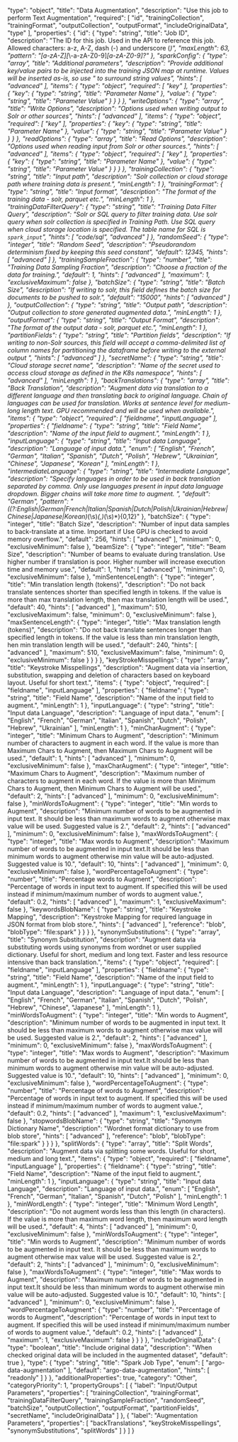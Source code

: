   "type": "object",
  "title": "Data Augmentation",
  "description": "Use this job to perform Text Augmentation",
  "required": [
    "id",
    "trainingCollection",
    "trainingFormat",
    "outputCollection",
    "outputFormat",
    "includeOriginalData",
    "type"
  ],
  "properties": {
    "id": {
      "type": "string",
      "title": "Job ID",
      "description": "The ID for this job. Used in the API to reference this job. Allowed characters: a-z, A-Z, dash (-) and underscore (_)",
      "maxLength": 63,
      "pattern": "[a-zA-Z][_\\-a-zA-Z0-9]*[a-zA-Z0-9]?"
    },
    "sparkConfig": {
      "type": "array",
      "title": "Additional parameters",
      "description": "Provide additional key/value pairs to be injected into the training JSON map at runtime. Values will be inserted as-is, so use \" to surround string values",
      "hints": [
        "advanced"
      ],
      "items": {
        "type": "object",
        "required": [
          "key"
        ],
        "properties": {
          "key": {
            "type": "string",
            "title": "Parameter Name"
          },
          "value": {
            "type": "string",
            "title": "Parameter Value"
          }
        }
      }
    },
    "writeOptions": {
      "type": "array",
      "title": "Write Options",
      "description": "Options used when writing output to Solr or other sources",
      "hints": [
        "advanced"
      ],
      "items": {
        "type": "object",
        "required": [
          "key"
        ],
        "properties": {
          "key": {
            "type": "string",
            "title": "Parameter Name"
          },
          "value": {
            "type": "string",
            "title": "Parameter Value"
          }
        }
      }
    },
    "readOptions": {
      "type": "array",
      "title": "Read Options",
      "description": "Options used when reading input from Solr or other sources.",
      "hints": [
        "advanced"
      ],
      "items": {
        "type": "object",
        "required": [
          "key"
        ],
        "properties": {
          "key": {
            "type": "string",
            "title": "Parameter Name"
          },
          "value": {
            "type": "string",
            "title": "Parameter Value"
          }
        }
      }
    },
    "trainingCollection": {
      "type": "string",
      "title": "Input path",
      "description": "Solr collection or cloud storage path where training data is present.",
      "minLength": 1
    },
    "trainingFormat": {
      "type": "string",
      "title": "Input format",
      "description": "The format of the training data - solr, parquet etc.",
      "minLength": 1
    },
    "trainingDataFilterQuery": {
      "type": "string",
      "title": "Training Data Filter Query",
      "description": "Solr or SQL query to filter training data. Use solr query when solr collection is specified in Training Path. Use SQL query when cloud storage location is specified. The table name for SQL is `spark_input`",
      "hints": [
        "code/sql",
        "advanced"
      ]
    },
    "randomSeed": {
      "type": "integer",
      "title": "Random Seed",
      "description": "Pseudorandom determinism fixed by keeping this seed constant",
      "default": 12345,
      "hints": [
        "advanced"
      ]
    },
    "trainingSampleFraction": {
      "type": "number",
      "title": "Training Data Sampling Fraction",
      "description": "Choose a fraction of the data for training.",
      "default": 1,
      "hints": [
        "advanced"
      ],
      "maximum": 1,
      "exclusiveMaximum": false
    },
    "batchSize": {
      "type": "string",
      "title": "Batch Size",
      "description": "If writing to solr, this field defines the batch size for documents to be pushed to solr.",
      "default": "15000",
      "hints": [
        "advanced"
      ]
    },
    "outputCollection": {
      "type": "string",
      "title": "Output path",
      "description": "Output collection to store generated augmented data.",
      "minLength": 1
    },
    "outputFormat": {
      "type": "string",
      "title": "Output Format",
      "description": "The format of the output data - solr, parquet etc.",
      "minLength": 1
    },
    "partitionFields": {
      "type": "string",
      "title": "Partition fields",
      "description": "If writing to non-Solr sources, this field will accept a comma-delimited list of column names for partitioning the dataframe before writing to the external output ",
      "hints": [
        "advanced"
      ]
    },
    "secretName": {
      "type": "string",
      "title": "Cloud storage secret name",
      "description": "Name of the secret used to access cloud storage as defined in the K8s namespace",
      "hints": [
        "advanced"
      ],
      "minLength": 1
    },
    "backTranslations": {
      "type": "array",
      "title": "Back Translation",
      "description": "Augment data via translation to a different language and then translating back to original language. Chain of languages can be used for translation. Works at sentence level for medium-long length text. GPU recommended and will be used when available.",
      "items": {
        "type": "object",
        "required": [
          "fieldname",
          "inputLanguage"
        ],
        "properties": {
          "fieldname": {
            "type": "string",
            "title": "Field Name",
            "description": "Name of the input field to augment.",
            "minLength": 1
          },
          "inputLanguage": {
            "type": "string",
            "title": "Input data Language",
            "description": "Language of input data.",
            "enum": [
              "English",
              "French",
              "German",
              "Italian",
              "Spanish",
              "Dutch",
              "Polish",
              "Hebrew",
              "Ukrainian",
              "Chinese",
              "Japanese",
              "Korean"
            ],
            "minLength": 1
          },
          "intermediateLanguage": {
            "type": "string",
            "title": "Intermediate Language",
            "description": "Specify languages in order to be used in back translation separated by comma. Only use languages present in input data language dropdown. Bigger chains will take more time to augment. ",
            "default": "German",
            "pattern": "((?:English|German|French|Italian|Spanish|Dutch|Polish|Ukrainian|Hebrew|Chinese|Japanese|Korean)*(\\s)*(,)*(\\s)*){0,12}"
          },
          "batchSize": {
            "type": "integer",
            "title": "Batch Size",
            "description": "Number of input data samples to back-translate at a time. Important if Use GPU is checked to avoid memory overflow.",
            "default": 256,
            "hints": [
              "advanced"
            ],
            "minimum": 0,
            "exclusiveMinimum": false
          },
          "beamSize": {
            "type": "integer",
            "title": "Beam Size",
            "description": "Number of beams to evaluate during translation. Use higher number if translation is poor. Higher number will increase execution time and memory use.",
            "default": 1,
            "hints": [
              "advanced"
            ],
            "minimum": 0,
            "exclusiveMinimum": false
          },
          "minSentenceLength": {
            "type": "integer",
            "title": "Min translation length (tokens)",
            "description": "Do not back translate sentences shorter than specified length in tokens. If the value is more than max translation length, then max translation length will be used.",
            "default": 40,
            "hints": [
              "advanced"
            ],
            "maximum": 510,
            "exclusiveMaximum": false,
            "minimum": 0,
            "exclusiveMinimum": false
          },
          "maxSentenceLength": {
            "type": "integer",
            "title": "Max translation length (tokens)",
            "description": "Do not back translate sentences longer than specified length in tokens. If the value is less than min translation length, hen min translation length will be used.",
            "default": 240,
            "hints": [
              "advanced"
            ],
            "maximum": 510,
            "exclusiveMaximum": false,
            "minimum": 0,
            "exclusiveMinimum": false
          }
        }
      }
    },
    "keyStrokeMisspellings": {
      "type": "array",
      "title": "Keystroke Misspellings",
      "description": "Augment data via insertion, substitution, swapping and deletion of characters based on keyboard layout. Useful for short text.",
      "items": {
        "type": "object",
        "required": [
          "fieldname",
          "inputLanguage"
        ],
        "properties": {
          "fieldname": {
            "type": "string",
            "title": "Field Name",
            "description": "Name of the input field to augment.",
            "minLength": 1
          },
          "inputLanguage": {
            "type": "string",
            "title": "Input data Language",
            "description": "Language of input data.",
            "enum": [
              "English",
              "French",
              "German",
              "Italian",
              "Spanish",
              "Dutch",
              "Polish",
              "Hebrew",
              "Ukrainian"
            ],
            "minLength": 1
          },
          "minCharAugment": {
            "type": "integer",
            "title": "Minimum Chars to Augment",
            "description": "Minimum number of characters to augment in each word. If the value is more than Maximum Chars to Augment, then Maximum Chars to Augment will be used.",
            "default": 1,
            "hints": [
              "advanced"
            ],
            "minimum": 0,
            "exclusiveMinimum": false
          },
          "maxCharAugment": {
            "type": "integer",
            "title": "Maximum Chars to Augment",
            "description": "Maximum number of characters to augment in each word. If the value is more than Minimum Chars to Augment, then Minimum Chars to Augment will be used.",
            "default": 2,
            "hints": [
              "advanced"
            ],
            "minimum": 0,
            "exclusiveMinimum": false
          },
          "minWordsToAugment": {
            "type": "integer",
            "title": "Min words to Augment",
            "description": "Minimum number of words to be augmented in input text. It should be less than maximum words to augment otherwise max value will be used. Suggested value is 2.",
            "default": 2,
            "hints": [
              "advanced"
            ],
            "minimum": 0,
            "exclusiveMinimum": false
          },
          "maxWordsToAugment": {
            "type": "integer",
            "title": "Max words to Augment",
            "description": "Maximum number of words to be augmented in input text.It should be less than minimum words to augment otherwise min value will be auto-adjusted. Suggested value is 10.",
            "default": 10,
            "hints": [
              "advanced"
            ],
            "minimum": 0,
            "exclusiveMinimum": false
          },
          "wordPercentageToAugment": {
            "type": "number",
            "title": "Percentage words to Augment",
            "description": "Percentage of words in input text to augment. If specified this will be used instead if minimum/maximum number of words to augment value.",
            "default": 0.2,
            "hints": [
              "advanced"
            ],
            "maximum": 1,
            "exclusiveMaximum": false
          },
          "keywordsBlobName": {
            "type": "string",
            "title": "Keystroke Mapping",
            "description": "Keystroke Mapping for required language in JSON format from blob store.",
            "hints": [
              "advanced"
            ],
            "reference": "blob",
            "blobType": "file:spark"
          }
        }
      }
    },
    "synonymSubstitutions": {
      "type": "array",
      "title": "Synonym Substitution",
      "description": "Augment data via substituting words using synonyms from wordnet or user supplied dictionary. Useful for short, medium and long text. Faster and less resource intensive than back translation.",
      "items": {
        "type": "object",
        "required": [
          "fieldname",
          "inputLanguage"
        ],
        "properties": {
          "fieldname": {
            "type": "string",
            "title": "Field Name",
            "description": "Name of the input field to augment.",
            "minLength": 1
          },
          "inputLanguage": {
            "type": "string",
            "title": "Input data Language",
            "description": "Language of input data.",
            "enum": [
              "English",
              "French",
              "German",
              "Italian",
              "Spanish",
              "Dutch",
              "Polish",
              "Hebrew",
              "Chinese",
              "Japanese"
            ],
            "minLength": 1
          },
          "minWordsToAugment": {
            "type": "integer",
            "title": "Min words to Augment",
            "description": "Minimum number of words to be augmented in input text. It should be less than maximum words to augment otherwise max value will be used. Suggested value is 2.",
            "default": 2,
            "hints": [
              "advanced"
            ],
            "minimum": 0,
            "exclusiveMinimum": false
          },
          "maxWordsToAugment": {
            "type": "integer",
            "title": "Max words to Augment",
            "description": "Maximum number of words to be augmented in input text.It should be less than minimum words to augment otherwise min value will be auto-adjusted. Suggested value is 10.",
            "default": 10,
            "hints": [
              "advanced"
            ],
            "minimum": 0,
            "exclusiveMinimum": false
          },
          "wordPercentageToAugment": {
            "type": "number",
            "title": "Percentage of words to Augment",
            "description": "Percentage of words in input text to augment. If specified this will be used instead if minimum/maximum number of words to augment value.",
            "default": 0.2,
            "hints": [
              "advanced"
            ],
            "maximum": 1,
            "exclusiveMaximum": false
          },
          "stopwordsBlobName": {
            "type": "string",
            "title": "Synonym Dictionary Name",
            "description": "Wordnet format dictionary to use from blob store",
            "hints": [
              "advanced"
            ],
            "reference": "blob",
            "blobType": "file:spark"
          }
        }
      }
    },
    "splitWords": {
      "type": "array",
      "title": "Split Words",
      "description": "Augment data via splitting some words. Useful for short, medium and long text.",
      "items": {
        "type": "object",
        "required": [
          "fieldname",
          "inputLanguage"
        ],
        "properties": {
          "fieldname": {
            "type": "string",
            "title": "Field Name",
            "description": "Name of the input field to augment.",
            "minLength": 1
          },
          "inputLanguage": {
            "type": "string",
            "title": "Input data Language",
            "description": "Language of input data.",
            "enum": [
              "English",
              "French",
              "German",
              "Italian",
              "Spanish",
              "Dutch",
              "Polish"
            ],
            "minLength": 1
          },
          "minWordLength": {
            "type": "integer",
            "title": "Minimum Word Length",
            "description": "Do not augment words less than this length (in characters). If the value is more than maximum word length, then maximum word length will be used.",
            "default": 4,
            "hints": [
              "advanced"
            ],
            "minimum": 0,
            "exclusiveMinimum": false
          },
          "minWordsToAugment": {
            "type": "integer",
            "title": "Min words to Augment",
            "description": "Minimum number of words to be augmented in input text. It should be less than maximum words to augment otherwise max value will be used. Suggested value is 2.",
            "default": 2,
            "hints": [
              "advanced"
            ],
            "minimum": 0,
            "exclusiveMinimum": false
          },
          "maxWordsToAugment": {
            "type": "integer",
            "title": "Max words to Augment",
            "description": "Maximum number of words to be augmented in input text.It should be less than minimum words to augment otherwise min value will be auto-adjusted. Suggested value is 10.",
            "default": 10,
            "hints": [
              "advanced"
            ],
            "minimum": 0,
            "exclusiveMinimum": false
          },
          "wordPercentageToAugment": {
            "type": "number",
            "title": "Percentage of words to Augment",
            "description": "Percentage of words in input text to augment. If specified this will be used instead if minimum/maximum number of words to augment value.",
            "default": 0.2,
            "hints": [
              "advanced"
            ],
            "maximum": 1,
            "exclusiveMaximum": false
          }
        }
      }
    },
    "includeOriginalData": {
      "type": "boolean",
      "title": "Include original data",
      "description": "When checked original data will be included in the augmented dataset",
      "default": true
    },
    "type": {
      "type": "string",
      "title": "Spark Job Type",
      "enum": [
        "argo-data-augmentation"
      ],
      "default": "argo-data-augmentation",
      "hints": [
        "readonly"
      ]
    }
  },
  "additionalProperties": true,
  "category": "Other",
  "categoryPriority": 1,
  "propertyGroups": [
    {
      "label": "Input/Output Parameters",
      "properties": [
        "trainingCollection",
        "trainingFormat",
        "trainingDataFilterQuery",
        "trainingSampleFraction",
        "randomSeed",
        "batchSize",
        "outputCollection",
        "outputFormat",
        "partitionFields",
        "secretName",
        "includeOriginalData"
      ]
    },
    {
      "label": "Augmentation Parameters",
      "properties": [
        "backTranslations",
        "keyStrokeMisspellings",
        "synonymSubstitutions",
        "splitWords"
      ]
    }
  ]
}
